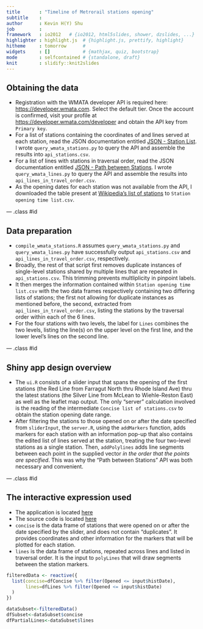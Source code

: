 ```yaml
---
title       : "Timeline of Metrorail stations opening"
subtitle    : 
author      : Kevin H(Y) Shu
job         : 
framework   : io2012   # {io2012, html5slides, shower, dzslides, ...}
highlighter : highlight.js  # {highlight.js, prettify, highlight}
hitheme     : tomorrow      # 
widgets     : []            # {mathjax, quiz, bootstrap}
mode        : selfcontained # {standalone, draft}
knit        : slidify::knit2slides
---
```


## Obtaining the data

- Registration with the WMATA developer API is required here: <https://developer.wmata.com>. Select the default tier. Once the account is confirmed, visit your profile at <https://developer.wmata.com/developer> and obtain the API key from `Primary key`.
- For a list of stations containing the coordinates of and lines served at each station, read the JSON documentation entitled <a href="https://developer.wmata.com/docs/services/5476364f031f590f38092507/operations/5476364f031f5909e4fe3311?">JSON - Station List</a>. I wrote `query_wmata_stations.py` to query the API and assemble the results into `api_stations.csv`.
- For a list of lines with stations in traversal order, read the JSON documentation entitled <a href="https://developer.wmata.com/docs/services/5476364f031f590f38092507/operations/5476364f031f5909e4fe330e?">JSON - Path between Stations</a>. I wrote `query_wmata_lines.py` to query the API and assemble the results into `api_lines_in_travel_order.csv`.
- As the opening dates for each station was not available from the API, I downloaded the table present at <a href="https://en.wikipedia.org/wiki/List_of_Washington_Metro_stations#Stations">Wikipedia's list of stations</a> to `Station opening time list.csv`.

--- .class #id

## Data preparation
- `compile_wmata_stations.R` assumes `query_wmata_stations.py` and `query_wmata_lines.py` have successfully output `api_stations.csv` and `api_lines_in_travel_order.csv`, respectively.
- Broadly, the rest of that script first removes duplicate instances of single-level stations shared by multiple lines that are repeated in `api_stations.csv`. This trimming prevents multliplicity in pinpoint labels.
- It then merges the information contained within `Station opening time list.csv` with the two data frames respectively containing two differing lists of stations; the first not allowing for duplicate instances as mentioned before, the second, extracted from `api_lines_in_travel_order.csv`, listing the stations by the traversal order within each of the 6 lines.
- For the four stations with two levels, the label for `Lines` combines the two levels, listing the line(s) on the upper level on the first line, and the lower level's lines on the second line.

--- .class #id

## Shiny app design overview
- The `ui.R` consists of a slider input that spans the opening of the first stations (the Red Line from Farragut North thru Rhode Island Ave) thru the latest stations (the Silver Line from McLean to Wiehle-Reston East) as well as the leaflet map output. The only "server" calculation involved is the reading of the intermediate `Concise list of stations.csv` to obtain the station opening date range.
- After filtering the stations to those opened on or after the date specified from `sliderInput`, the `server.R`, using the `addMarkers` function, adds markers for each station with an information pop-up that also contains the edited list of lines served at the station, treating the four two-level stations as a single station. Then, `addPolylines` adds line segments between each point in the supplied vector _in the order that the points are specified_. This was why the "Path between Stations" API was both necessary and convenient.

--- .class #id

## The interactive expression used
- The application is located <a href="https://caradhrasaiguo.shinyapps.io/metrorail_stations_timeline-updated/">here</a>
- The source code is located  <a href ="https://github.com/CaradhrasAiguo/Metrorail_leaflet_shiny_presentation">here</a>
- `concise` is the data frame of stations that were opened on or after the date specified by the slider, and does not contain "duplicates". It provides coordinates and other information for the markers that will be plotted for each station.
- `lines` is the data frame of stations, repeated across lines and listed in traversal order. It is the input to `polyLines` that will draw segments between the station markers.
```r
filteredData <- reactive({
  list(concise=dfConcise %>% filter(Opened <= input$histDate),
       lines=dfLines %>% filter(Opened <= input$histDate)
  )
})

dataSubset<-filteredData()
dfSubset<-dataSubset$concise
dfPartialLines<-dataSubset$lines
```
